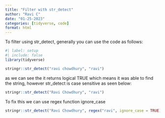```yaml
---
title: "Filter with str_detect"
author: "Ravi C"
date: "01-25-2023"
categories: [tidyverse, code]
format: html
---
```


To filter using str_detect, generally you can use the code as follows:

```r
#| label: setup
#| include: false
library(tidyverse)
```
```r
stringr::str_detect("ravi chowdhury", "ravi")
```

as we can see the it returns logical TRUE which means it was able to find the string, however str_detect is case sensitive as seen below:

```r
stringr::str_detect("Ravi Chowdhury", "ravi")
```

To fix this we can use regex function ignore_case

```r
stringr::str_detect("Ravi Chowdhury", regex("ravi", ignore_case = TRUE))
```